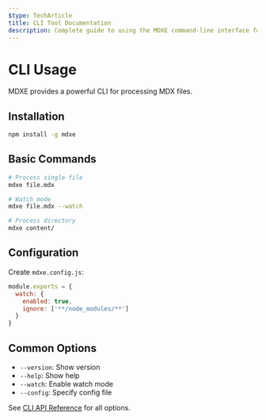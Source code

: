 ```yaml
---
$type: TechArticle
title: CLI Tool Documentation
description: Complete guide to using the MDXE command-line interface for MDX processing
---
```


# CLI Usage

MDXE provides a powerful CLI for processing MDX files.

## Installation

```bash
npm install -g mdxe
```

## Basic Commands

```bash
# Process single file
mdxe file.mdx

# Watch mode
mdxe file.mdx --watch

# Process directory
mdxe content/
```

## Configuration

Create `mdxe.config.js`:

```javascript
module.exports = {
  watch: {
    enabled: true,
    ignore: ['**/node_modules/**']
  }
}
```

## Common Options

- `--version`: Show version
- `--help`: Show help
- `--watch`: Enable watch mode
- `--config`: Specify config file

See [CLI API Reference](/api-reference/cli) for all options.
